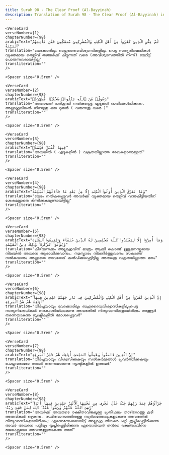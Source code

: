```yaml
---
title: Surah 98 - The Clear Proof (Al-Bayyinah)  
description: Translation of Surah 98 - The Clear Proof (Al-Bayyinah) in Malayalam
---
```







    <VerseCard 
    verseNumber={1}
    chapterNumber={98}
    arabicText="لَمْ يَكُنِ ٱلَّذِينَ كَفَرُوا۟ مِنْ أَهْلِ ٱلْكِتَٰبِ وَٱلْمُشْرِكِينَ مُنفَكِّينَ حَتَّىٰ تَأْتِيَهُمُ ٱلْبَيِّنَةُ"
    translation="വേദക്കാരിലും ബഹുദൈവവിശ്വാസികളിലും പെട്ട സത്യനിഷേധികള്‍ വ്യക്തമായ തെളിവ്‌ തങ്ങള്‍ക്ക്‌ കിട്ടുന്നത്‌ വരെ (അവിശ്വാസത്തില്‍ നിന്ന്‌) വേറിട്ട്‌ പോരുന്നവരായിട്ടില്ല"
    transliteration=""
    />

    <Spacer size="0.5rem" />
                
    <VerseCard 
    verseNumber={2}
    chapterNumber={98}
    arabicText="رَسُولٌۭ مِّنَ ٱللَّهِ يَتْلُوا۟ صُحُفًۭا مُّطَهَّرَةًۭ"
    translation="അതായത്‌ പരിശുദ്ധി നല്‍കപ്പെട്ട ഏടുകള്‍ ഓതികേള്‍പിക്കുന്ന، അല്ലാഹുവിങ്കല്‍ നിന്നുള്ള ഒരു ദൂതന്‍ ( വരുന്നതു വരെ )"
    transliteration=""
    />

    <Spacer size="0.5rem" />
                
    <VerseCard 
    verseNumber={3}
    chapterNumber={98}
    arabicText="فِيهَا كُتُبٌۭ قَيِّمَةٌۭ"
    translation="അവയില്‍ ( ഏടുകളില്‍ ) വക്രതയില്ലാത്ത രേഖകളാണുള്ളത്‌"
    transliteration=""
    />

    <Spacer size="0.5rem" />
                
    <VerseCard 
    verseNumber={4}
    chapterNumber={98}
    arabicText="وَمَا تَفَرَّقَ ٱلَّذِينَ أُوتُوا۟ ٱلْكِتَٰبَ إِلَّا مِنۢ بَعْدِ مَا جَآءَتْهُمُ ٱلْبَيِّنَةُ"
    translation="വേദം നല്‍കപ്പെട്ടവര്‍ അവര്‍ക്ക്‌ വ്യക്തമായ തെളിവ്‌ വന്നുകിട്ടിയതിന്‌ ശേഷമല്ലാതെ ഭിന്നിക്കുകയുണ്ടായിട്ടില്ല"
    transliteration=""
    />

    <Spacer size="0.5rem" />
                
    <VerseCard 
    verseNumber={5}
    chapterNumber={98}
    arabicText="وَمَآ أُمِرُوٓا۟ إِلَّا لِيَعْبُدُوا۟ ٱللَّهَ مُخْلِصِينَ لَهُ ٱلدِّينَ حُنَفَآءَ وَيُقِيمُوا۟ ٱلصَّلَوٰةَ وَيُؤْتُوا۟ ٱلزَّكَوٰةَ ۚ وَذَٰلِكَ دِينُ ٱلْقَيِّمَةِ"
    translation="കീഴ്‌വണക്കം അല്ലാഹുവിന്‌ മാത്രം ആക്കി കൊണ്ട്‌ ഋജുമനസ്കരായ നിലയില്‍ അവനെ ആരാധിക്കുവാനും، നമസ്കാരം നിലനിര്‍ത്തുവാനും സകാത്ത്‌ നല്‍കുവാനും അല്ലാതെ അവരോട്‌ കല്‍പിക്കപ്പെട്ടിട്ടില്ല അതത്രെ വക്രതയില്ലാത്ത മതം"
    transliteration=""
    />

    <Spacer size="0.5rem" />
                
    <VerseCard 
    verseNumber={6}
    chapterNumber={98}
    arabicText="إِنَّ ٱلَّذِينَ كَفَرُوا۟ مِنْ أَهْلِ ٱلْكِتَٰبِ وَٱلْمُشْرِكِينَ فِى نَارِ جَهَنَّمَ خَٰلِدِينَ فِيهَآ ۚ أُو۟لَٰٓئِكَ هُمْ شَرُّ ٱلْبَرِيَّةِ"
    translation="തീര്‍ച്ചയായും വേദക്കാരിലും ബഹുദൈവവിശ്വാസികളിലുംപെട്ട സത്യനിഷേധികള്‍ നരകാഗ്നിയിലാകുന്നു അവരതില്‍ നിത്യവാസികളായിരിക്കും അക്കൂട്ടര്‍ തന്നെയാകുന്നു സൃഷ്ടികളില്‍ മോശപ്പെട്ടവര്‍"
    transliteration=""
    />

    <Spacer size="0.5rem" />
                
    <VerseCard 
    verseNumber={7}
    chapterNumber={98}
    arabicText="إِنَّ ٱلَّذِينَ ءَامَنُوا۟ وَعَمِلُوا۟ ٱلصَّٰلِحَٰتِ أُو۟لَٰٓئِكَ هُمْ خَيْرُ ٱلْبَرِيَّةِ"
    translation="തീര്‍ച്ചയായും വിശ്വസിക്കുകയും സല്‍കര്‍മ്മങ്ങള്‍ പ്രവര്‍ത്തിക്കുകയും ചെയ്തവരാരോ അവര്‍ തന്നെയാകുന്നു സൃഷ്ടികളില്‍ ഉത്തമര്‍"
    transliteration=""
    />

    <Spacer size="0.5rem" />
                
    <VerseCard 
    verseNumber={8}
    chapterNumber={98}
    arabicText="جَزَآؤُهُمْ عِندَ رَبِّهِمْ جَنَّٰتُ عَدْنٍۢ تَجْرِى مِن تَحْتِهَا ٱلْأَنْهَٰرُ خَٰلِدِينَ فِيهَآ أَبَدًۭا ۖ رَّضِىَ ٱللَّهُ عَنْهُمْ وَرَضُوا۟ عَنْهُ ۚ ذَٰلِكَ لِمَنْ خَشِىَ رَبَّهُۥ"
    translation="അവര്‍ക്ക്‌ അവരുടെ രക്ഷിതാവിങ്കലുള്ള പ്രതിഫലം താഴ്ഭാഗത്തു കൂടി അരുവികള്‍ ഒഴുകുന്ന، സ്ഥിരവാസത്തിനുള്ള സ്വര്‍ഗത്തോപ്പുകളാകുന്നു അവരതില്‍ നിത്യവാസികളായിരിക്കും; എന്നെന്നേക്കുമായിട്ട്‌ അല്ലാഹു അവരെ പറ്റി തൃപ്തിപ്പെട്ടിരിക്കുന്നു അവര്‍ അവനെ പറ്റിയും തൃപ്തിപ്പെട്ടിരിക്കുന്നു ഏതൊരുവന്‍ തന്‍റെ രക്ഷിതാവിനെ ഭയപ്പെട്ടുവോ അവന്നുള്ളതാകുന്നു അത്‌"
    transliteration=""
    />

    <Spacer size="0.5rem" />
                